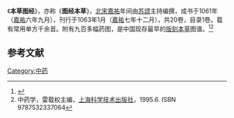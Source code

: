 {{medical}}
《'''本草图经'''》，亦称《'''图经本草'''》，[[北宋|北宋]][[嘉祐|嘉祐]]年间由[[苏颂|苏颂]]主持编撰，成书于1061年（[[嘉祐|嘉祐]]六年九月），刊行于1063年1月（[[嘉祐|嘉祐]]七年十二月），共20卷，目录1卷。载有常用单方千余首。附有九百多幅药图，是中国现存最早的[[版刻|版刻]][[本草|本草]]图谱。<ref>{{Cite book|publisher=安徽科学技术出版社|location=合肥|isbn=978-7-5337-1081-1|oclc=37803695|author=苏颂|title=本草图经|year=1994|others=尚志钧辑校}}</ref><ref>中药学，雷载权主编，[[上海科学技术出版社|上海科学技术出版社]]，1995.6. ISBN 9787532337064 </ref>

==参考文献==
{{reflist}}
{{wikisource}}
{{中医学小作品}}
{{植物学小作品}}
[[Category:中药|Category:中药]]